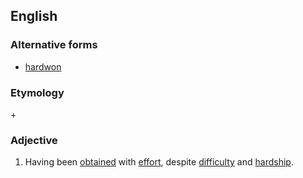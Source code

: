 ==English==

===Alternative forms===
* [[hardwon]]

===Etymology===
{{term|hard}} + {{term|won}}

===Adjective===
{{en-adj|harder-won|hardest-won|more}}

# Having been [[obtain]]ed with [[effort]], despite [[difficulty]] and [[hardship]].